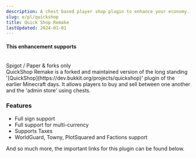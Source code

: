 ```yaml
---
description: A chest based player shop plugin to enhance your economy.
slug: e/pl/quickshop
title: Quick Shop Remake
lastUpdated: 2024-01-01
---
```



#### This enhancement supports
<br/>
<MainStatusPill warning>Spigot / Paper & forks only</MainStatusPill>
<br/>
QuickShop Remake is a forked and maintained version of the long standing '[QuickShop](https://dev.bukkit.org/projects/quickshop)' plugin of the earlier Minecraft days. It allows players to buy and sell between one another and the 'admin store' using chests.

### Features

<ul class="pl-5 list-disc">
    <li>Full sign support</li>
    <li>Full support for multi-currency</li>
    <li>Supports Taxes</li>
    <li>WorldGuard, Towny, PlotSquared and Factions support</li>
</ul>    

And so much more, the important links for this plugin can be found below.

<LinkCard
  title="Spigot"
  description="View Quick Shop Remake's official Spigot page for downloading the plugin."
  href="https://www.spigotmc.org/resources/quickshop-reremake-1-19-ready-multi-currency.62575/"
/>